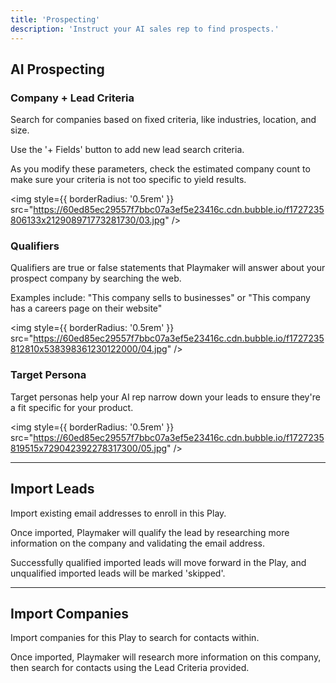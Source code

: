 ```yaml
---
title: 'Prospecting'
description: 'Instruct your AI sales rep to find prospects.'
---
```


## AI Prospecting


### Company + Lead Criteria

Search for companies based on fixed criteria, like industries, location, and size.

Use the '+ Fields' button to add new lead search criteria.

As you modify these parameters, check the estimated company count to make sure your criteria is not too specific to yield results.

<img
  style={{ borderRadius: '0.5rem' }}
  src="https://60ed85ec29557f7bbc07a3ef5e23416c.cdn.bubble.io/f1727235806133x212908971773281730/03.jpg"
/>


### Qualifiers

Qualifiers are true or false statements that Playmaker will answer about your prospect company by searching the web.

Examples include: "This company sells to businesses" or "This company has a careers page on their website"

<img
  style={{ borderRadius: '0.5rem' }}
  src="https://60ed85ec29557f7bbc07a3ef5e23416c.cdn.bubble.io/f1727235812810x538398361230122000/04.jpg"
/>


### Target Persona

Target personas help your AI rep narrow down your leads to ensure they're a fit specific for your product.

<img
  style={{ borderRadius: '0.5rem' }}
  src="https://60ed85ec29557f7bbc07a3ef5e23416c.cdn.bubble.io/f1727235819515x729042392278317300/05.jpg"
/>


---


## Import Leads

Import existing email addresses to enroll in this Play.

Once imported, Playmaker will qualify the lead by researching more information on the company and validating the email address.

Successfully qualified imported leads will move forward in the Play, and unqualified imported leads will be marked 'skipped'.


---

## Import Companies

Import companies for this Play to search for contacts within.

Once imported, Playmaker will research more information on this company, then search for contacts using the Lead Criteria provided.